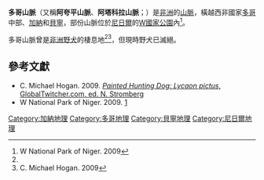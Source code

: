 {{NoteTA
| G1= 地名
}}

'''多哥山脈'''（又稱'''阿夸平山脈'''、'''阿塔科拉山脈'''；{{lang-fr|Chaîne de l'Atacora}}）是[[非洲|非洲]]的[[山脈|山脈]]，橫越西非國家[[多哥|多哥]]中部、[[加納|加納]]和[[貝寧|貝寧]]，部份山脈位於[[尼日爾|尼日爾]]的[[W國家公園|W國家公園]]內<ref name="W">W National Park of Niger. 2009</ref>。

多哥山脈曾是[[非洲野犬|非洲野犬]]的棲息地<ref name="W"/><ref>C. Michael Hogan. 2009</ref>，但現時野犬已滅絕。

== 參考文獻 ==
{{reflist}}
* C. Michael Hogan. 2009. [https://web.archive.org/web/20101209234758/http://globaltwitcher.auderis.se/artspec_information.asp?thingid=35993 ''Painted Hunting Dog: Lycaon pictus'', GlobalTwitcher.com, ed. N. Stromberg]
* W National Park of Niger. 2009. [https://web.archive.org/web/20110928162649/http://www.wwfus.org/bsp/publications/africa/108/190/chap2.htm]

{{coord|7|25|N|0|40|E|region:TG_type:mountain|display=title}}

[[Category:加納地理|Category:加納地理]]
[[Category:多哥地理|Category:多哥地理]]
[[Category:貝寧地理|Category:貝寧地理]]
[[Category:尼日爾地理|Category:尼日爾地理]]


{{Africa-geo-stub}}